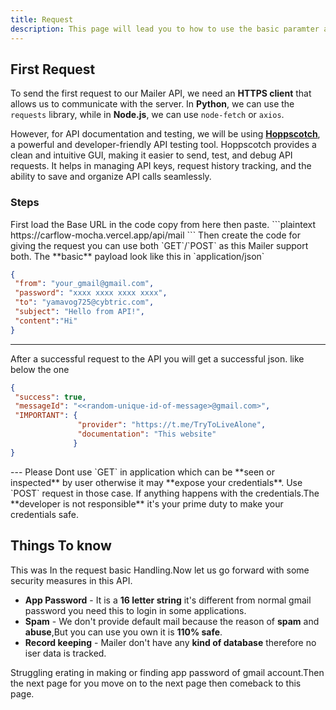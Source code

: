 ```yaml
---
title: Request
description: This page will lead you to how to use the basic paramter and advance parameter for your peoject.
---
```


## First Request 

To send the first request to our Mailer API, we need an **HTTPS client** that allows us to communicate with the server. In **Python**, we can use the `requests` library, while in **Node.js**, we can use `node-fetch` or `axios`.

However, for API documentation and testing, we will be using [**Hoppscotch**](https://hoppscotch.io), a powerful and developer-friendly API testing tool. Hoppscotch provides a clean and intuitive GUI, making it easier to send, test, and debug API requests. It helps in managing API keys, request history tracking, and the ability to save and organize API calls seamlessly. 

### Steps

<Stepper>
<StepperItem title="Step 1: The Base URL">
First load the Base URL in the code copy from here then paste.
```plaintext
https://carflow-mocha.vercel.app/api/mail
```
</StepperItem>

<StepperItem title="Step 2: Make The payload">
Then create the code for giving the request you can use both `GET`/`POST` as this Mailer support both.
The **basic** payload look like this in `application/json`

```json
{
 "from": "your_gmail@gmail.com",
 "password": "xxxx xxxx xxxx xxxx",
 "to": "yamavog725@cybtric.com",
 "subject": "Hello from API!",
 "content":"Hi"
}
```
---
</StepperItem>

<StepperItem title="Step 3: Response">
After a successful request to the API you will get a successful json.
like below the one

```json
{
 "success": true,
 "messageId": "<<random-unique-id-of-message>@gmail.com>",
 "IMPORTANT": {
               "provider": "https://t.me/TryToLiveAlone",
               "documentation": "This website"
              }
}
```

</StepperItem>
</Stepper>
---

<Note type="warning" title="Warning">
Please Dont use `GET` in application which can be **seen or inspected** by user otherwise it may **expose your credentials**.
Use `POST` request in those case. If anything happens with the credentials.The **developer is not responsible** it's your prime duty to make your credentials safe.
</Note>

## Things To know

This was In the request basic Handling.Now let us go forward with some security measures in this API.

- **App Password** - It is a **16 letter string** it's different from normal gmail password you need this to login in some applications.
- **Spam** - We don't provide default mail because the reason of **spam** and **abuse**,But you can use you own it is **110% safe**.
- **Record keeping** - Mailer don't have any **kind of database** therefore no iser data is tracked.

Struggling erating in making or finding app password of gmail account.Then the next page for you move on to the next page then comeback to this page.


